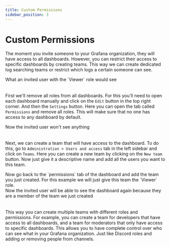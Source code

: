 ```yaml
---
title: Custom Permissions
sidebar_position: 3
---
```


# Custom Permissions

The moment you invite someone to your Grafana organization, they will have access to all dashboards. However, you can restrict their access to specific dashboards by creating teams.
This way we can create dedicated log searching teams or restrict which logs a certain someone can see.

<Card shadow='tl'>
    <CardImage cardImageUrl="https://media.qbox.re/image/sBZx1BJ9YgBrEUm-CJA57BQUtQZ4SzPVu-tk2BPyJg0wt-.png" style={{ padding: '1rem' }} />
    <CardFooter className='text--center'> 
      <div className='avatar'>
        <div className='avatar__intro'>
          <div className='avatar__name'>What an invited user with the `Viewer` role would see</div>
        </div>
      </div>
    </CardFooter> 
</Card>
ㅤ

First we'll remove all roles from all dashboards. For this you'll need to open each dashboard manually and click on the `Edit` button in the top right corner. And then the `Settings` button.
Here you can open the tab called `Permissions` and remove all roles. This will make sure that no one has access to any dashboard by default.

<ReactPlayer url="https://media.qbox.re/video/Wp3jETbF4jDPYifuwYz9m95xT8x8hiExKbn.mp4" controls={true} width='100%' height='100%' loop={true} playing={true} />

<Card shadow='tl'>
    <CardImage cardImageUrl="https://media.qbox.re/image/9wGnu86mJe3iUKH8sP0HXVZv6fzMLBp1d9Wf.png" style={{ padding: '1rem' }} />
    <CardFooter className='text--center'> 
      <div className='avatar'>
        <div className='avatar__intro'>
          <div className='avatar__name'>Now the invited user won't see anything</div>
        </div>
      </div>
    </CardFooter> 
</Card>
ㅤ

Next, we can create a team that will have access to the dashboard. To do this, go to `Administration > Users and access` tab in the left sidebar and click on `Teams`. Here you can create a new team by clicking on the `New team` button.
Now just give it a descriptive name and add all the users you want to this team.

<ReactPlayer url="https://media.qbox.re/video/4AWOu_xVvtdI3UVCUfuqjWW9RC7AL53VJ8.mp4" controls={true} width='100%' height='100%' loop={true} playing={true} />

<Columns>
  <Column>
    Now go back to the `permissions` tab of the dashboard and add the team you just created. For this example we will just give this team the `Viewer` role.
  </Column>
  <Column style={{ maxWidth: '300px', minWidth: '250px' }}>
    <CardImage cardImageUrl="https://media.qbox.re/image/98yyye6YeVKe0S4C8Gwm6L1c0yCnqrX5sv5nlsEufeA3.png" />
  </Column>
</Columns>

<Card shadow='tl'>
    <CardImage cardImageUrl="https://media.qbox.re/image/sBZx1BJ9YgBrEUm-CJA57BQUtQZ4SzPVu-tk2BPyJg0wt-.png" style={{ padding: '1rem' }} />
    <CardFooter className='text--center'> 
      <div className='avatar'>
        <div className='avatar__intro'>
          <div className='avatar__name'>Now the invited user will be able to see the dashboard again because they are a member of the team we just created</div>
        </div>
      </div>
    </CardFooter> 
</Card>
ㅤ

This way you can create multiple teams with different roles and permissions. For example, you can create a team for developers that have access to all dashboards, and a team for moderators that only have access to specific dashboards.
This allows you to have complete control over who can see what in your Grafana organization. Just like Discord roles and adding or removing people from channels.